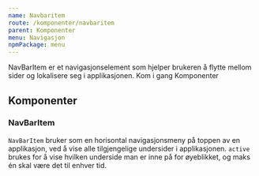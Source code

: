 ```yaml
---
name: Navbaritem
route: /komponenter/navbaritem
parent: Komponenter
menu: Navigasjon
npmPackage: menu
---
```



<PageHeader>
  NavBarItem er et navigasjonselement som hjelper brukeren å flytte mellom sider
  og lokalisere seg i applikasjonen.
</PageHeader>

<Playground>
  <NavBarItem>Kom i gang</NavBarItem>
  <NavBarItem active>Komponenter</NavBarItem>
</Playground>

## Komponenter

### NavBarItem

<ImportStatement imports="NavBarItem" />
<Props of={NavBarItem} />

`NavBarItem` bruker som en horisontal navigasjonsmeny på toppen av en applikasjon, ved å vise alle tilgjengelige undersider i applikasjonen.
`active` brukes for å vise hvilken underside man er inne på for øyeblikket, og maks én skal være det til enhver tid.
